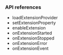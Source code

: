 <PlatformWrapper platform="electron">

### API references

* <Link to="{{Global.API_REF_ELECTRON_ROOT}}/class_irtcengine.html#api_loadextensionprovider">loadExtensionProvider</Link>

* <Link to="{{Global.API_REF_ELECTRON_ROOT}}/class_irtcengine.html#api_setextensionproperty">setExtensionProperty</Link>

* <Link to="{{Global.API_REF_ELECTRON_ROOT}}/class_irtcengine.html#api_enableextension">enableExtension</Link>

* <Link to="{{Global.API_REF_ELECTRON_ROOT}}/class_irtcengineeventhandler.html#callback_onextensionstarted">onExtensionStarted</Link>

* <Link to="{{Global.API_REF_ELECTRON_ROOT}}/class_irtcengineeventhandler.html#callback_onextensionstopped">onExtensionStopped</Link>

* <Link to="{{Global.API_REF_ELECTRON_ROOT}}/class_irtcengineeventhandler.html#callback_onextensionerrored">onExtensionError</Link>

* <Link to="{{Global.API_REF_ELECTRON_ROOT}}/class_irtcengineeventhandler.html#callback_onextensionevent">onExtensionEvent</Link>

</PlatformWrapper>
